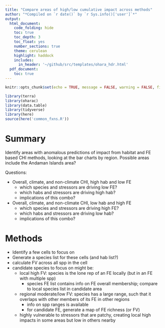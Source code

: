 ```yaml
---
title: "Compare areas of high/low cumulative impact across methods"
author: "*Compiled on `r date()` by `r Sys.info()['user']`*"
output: 
  html_document:
    code_folding: hide
    toc: true
    toc_depth: 3
    toc_float: yes
    number_sections: true
    theme: cerulean
    highlight: haddock
    includes: 
      in_header: '~/github/src/templates/ohara_hdr.html'
  pdf_document:
    toc: true
---
```


``` r

knitr::opts_chunk$set(echo = TRUE, message = FALSE, warning = FALSE, fig.height = 4, fig.width = 7)

library(terra)
library(oharac)
library(data.table)
library(tidyverse)
library(here)
source(here('common_fxns.R'))
```

# Summary

Identify areas with anomalous predictions of impact from habitat and FE based CHI methods, looking at the bar charts by region.  Possible areas include the Andaman Islands area?  

Questions:

* Overall, climate, and non-climate CHI, high hab and low FE
    * which species and stressors are driving low FE?
    * which habs and stressors are driving high hab?
    * implications of this combo?
* Overall, climate, and non-climate CHI, low hab and high FE
    * which species and stressors are driving high FE?
    * which habs and stressors are driving low hab?
    * implications of this combo?

# Methods

- Identify a few cells to focus on
- Generate a species list for these cells (and hab list?)
- calculate FV across all spp in the cell
- candidate species to focus on might be:
    * local high FV: species is the lone rep of an FE locally (but in an FE with multiple spp)
        * species FE list contains info on FE overall membership; compare to local species list in candidate area
    * regional moderate/low FV: species has a large range, such that it overlaps with other members of its FE in other regions
        * info on spp ranges is available
        * for candidate FE, generate a map of FE richness (or FV)
    * highly vulnerable to stressors that are patchy, creating local high impacts in some areas but low in others nearby
    
